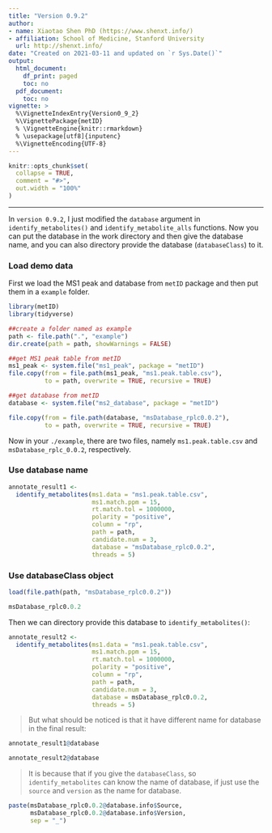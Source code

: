 ```yaml
---
title: "Version 0.9.2"
author:
- name: Xiaotao Shen PhD (https://www.shenxt.info/)
- affiliation: School of Medicine, Stanford University
  url: http://shenxt.info/
date: "Created on 2021-03-11 and updated on `r Sys.Date()`"
output:
  html_document:
    df_print: paged
    toc: no
  pdf_document:
    toc: no
vignette: >
  %\VignetteIndexEntry{Version0_9_2}
  %\VignettePackage{metID}
  % \VignetteEngine{knitr::rmarkdown}
  % \usepackage[utf8]{inputenc}
  %\VignetteEncoding{UTF-8}
---
```


```r
knitr::opts_chunk$set(
  collapse = TRUE,
  comment = "#>",
  out.width = "100%"
)
```

***

In `version 0.9.2`, I just modified the `database` argument in `identify_metabolites()` and `identify_metabolite_alls` functions. Now you can put the database in the work directory and then give the database name, and you can also directory provide the database (`databaseClass`) to it.

### **Load demo data**

First we load the MS1 peak and database from `metID` package and then put them in a `example` folder.

```r
library(metID)
library(tidyverse)
```

```r
##create a folder named as example
path <- file.path(".", "example")
dir.create(path = path, showWarnings = FALSE)

##get MS1 peak table from metID
ms1_peak <- system.file("ms1_peak", package = "metID")
file.copy(from = file.path(ms1_peak, "ms1.peak.table.csv"), 
          to = path, overwrite = TRUE, recursive = TRUE)

##get database from metID
database <- system.file("ms2_database", package = "metID")

file.copy(from = file.path(database, "msDatabase_rplc0.0.2"), 
          to = path, overwrite = TRUE, recursive = TRUE)
```

Now in your `./example`, there are two files, namely `ms1.peak.table.csv` and `msDatabase_rplc_0.0.2`, respectively.

### **Use database name**

```r
annotate_result1 <- 
  identify_metabolites(ms1.data = "ms1.peak.table.csv", 
                       ms1.match.ppm = 15, 
                       rt.match.tol = 1000000, 
                       polarity = "positive", 
                       column = "rp", 
                       path = path, 
                       candidate.num = 3,
                       database = "msDatabase_rplc0.0.2", 
                       threads = 5)
```


### **Use databaseClass object**

```r
load(file.path(path, "msDatabase_rplc0.0.2"))
```

```r
msDatabase_rplc0.0.2
```

Then we can directory provide this database to `identify_metabolites()`:

```r
annotate_result2 <- 
  identify_metabolites(ms1.data = "ms1.peak.table.csv", 
                       ms1.match.ppm = 15, 
                       rt.match.tol = 1000000, 
                       polarity = "positive", 
                       column = "rp", 
                       path = path, 
                       candidate.num = 3,
                       database = msDatabase_rplc0.0.2, 
                       threads = 5)
```

> But what should be noticed is that it have different name for database in the final result:

```r
annotate_result1@database
```

```r
annotate_result2@database
```

> It is because that if you give the `databaseClass`, so `identify_metabolites` can know the name of database, if just use the `source` and `version` as the name for database.

```r
paste(msDatabase_rplc0.0.2@database.info$Source,
      msDatabase_rplc0.0.2@database.info$Version, 
      sep = "_")

```

#